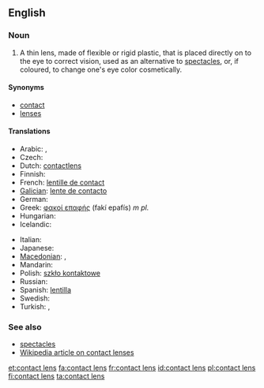 ==English==

===Noun===
{{en-noun|sg=[[contact]] [[lens]]|contact lenses}}

# A thin lens, made of flexible or rigid plastic, that is placed directly on to the eye to correct vision, used as an alternative to [[spectacles]], or, if coloured, to change one's eye color cosmetically.

====Synonyms====
* [[contact]]
* [[lens]]es

====Translations====
{{trans-top|thin lens placed directly on the eye}}
* Arabic: {{t|ar|عدسة لاقصة|f}},  {{t|ar|عدسة|f}}
* Czech: {{t-|cs|kontaktní čočka|f}}
* Dutch: [[contactlens]] {{f}}
* Finnish: {{t+|fi|piilolinssi}}
* French: [[lentille de contact]] {{f}}
* [[Galician]]: [[lente de contacto]] {{f}}
* German: {{t-|de|Kontaktlinse|f}}
* Greek: [[φακοί επαφής]] (fakí epafís) ''m pl.''
* Hungarian: {{t|hu|kontaktlencse}}
* Icelandic: {{t|is|augnlinsa|f}}
{{trans-mid}}
* Italian: {{t-|it|lente a contatto|f}}
* Japanese: {{t|ja|コンタクトレンズ|tr=kontakuto renzu}}
* [[Macedonian]]: {{t|mk|контактна леќа|f|tr=kóntaktna léḱa}},  {{t|mk|контактни леќи|p|tr=kóntaktni léḱi}}
* Mandarin: {{t-|cmn|隱形眼鏡|sc=Hani}}
* Polish: [[szkło kontaktowe]] {{n}}
* Russian: {{t|ru|контактная линза|f|tr=kontáktnaja linza}}
* Spanish: [[lentilla]] {{f}}
* Swedish: {{t+|sv|kontaktlins|c}}
* Turkish: {{t+|tr|lens}},  {{t-|tr|kontakt lens}}
{{trans-bottom}}

===See also===
* [[spectacles]]
* [[w:contact lens|Wikipedia article on contact lenses]]

[[et:contact lens]]
[[fa:contact lens]]
[[fr:contact lens]]
[[id:contact lens]]
[[pl:contact lens]]
[[fi:contact lens]]
[[ta:contact lens]]